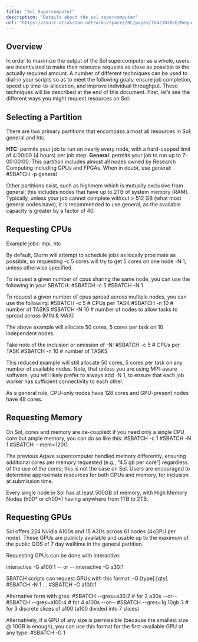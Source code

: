 ```yaml
---
title: "Sol Supercomputer"
description: "Details about the sol supercomputer"
url: "https://asurc.atlassian.net/wiki/spaces/RC/pages/1642102826/Requesting+Resources+on+RC+Supercomputers"
---
```


## Overview

In order to maximize the output of the Sol supercomputer as a whole, users are incentivized to make their resource requests as close as possible to the actually required amount. A number of different techniques can be used to dial-in your scripts so as to meet the following goals: ensure job completion, speed up time-to-allocation, and improve individual throughput. These techniques will be described at the end of this document. First, let’s see the different ways you might request resources on Sol:

## Selecting a Partition

There are two primary partitions that encompass almost all resources in Sol: general and htc.

**HTC**: permits your job to run on nearly every node, with a hard-capped limit of 4:00:00 (4 hours) per job step.
**General**: permits your job to run up to 7-00:00:00. This partition includes almost all nodes owned by Research Computing including GPUs and FPGAs. When in doubt, use general:
#SBATCH -p general

Other partitions exist, such as highmem which is mutually exclusive from general; this includes nodes that have up to 2TB of system memory (RAM). Typically, unless your job cannot complete without > 512 GB (what most general nodes have), it is recommended to use general, as the available capacity is greater by a factor of 40.

## Requesting CPUs

Example jobs: mpi, htc

By default, Slurm will attempt to schedule jobs as locally proximate as possible, so requesting -c 5 cores will try to get 5 cores on one node -N 1, unless otherwise specified.

To request a given number of cpus sharing the same node, you can use the following in your SBATCH:
#SBATCH -c 5
#SBATCH -N 1

To request a given number of cpus spread across multiple nodes, you can use the following:
#SBATCH -c 5 # CPUs per TASK
#SBATCH -n 10 # number of TASKS
#SBATCH -N 10 # number of nodes to allow tasks to spread across (MIN & MAX)

The above example will allocate 50 cores, 5 cores per task on 10 independent nodes.

Take note of the inclusion or omission of -N:
#SBATCH -c 5 # CPUs per TASK
#SBATCH -n 10 # number of TASKS

This reduced example will still allocate 50 cores, 5 cores per task on any number of available nodes. Note, that unless you are using MPI-aware software, you will likely prefer to always add -N 1, to ensure that each job worker has sufficient connectivity to each other.

As a general rule, CPU-only nodes have 128 cores and GPU-present nodes have 48 cores.

## Requesting Memory

On Sol, cores and memory are de-coupled: if you need only a single CPU core but ample memory, you can do so like this:
#SBATCH -c 1
#SBATCH -N 1
#SBATCH --mem=120G

The previous Agave supercomputer handled memory differently, ensuring additional cores per memory requested (e.g., “4.5 gb per core”) regardless of the use of the cores; this is not the case on Sol. Users are encouraged to determine approximate resources for both CPUs and memory, for inclusion at submission time.

Every single node in Sol has at least 500GB of memory, with High Memory Nodes (h00* or ch00*) having anywhere from 1TB to 2TB.

## Requesting GPUs

Sol offers 224 Nvidia A100s and 15 A30s across 61 nodes (4xGPU per node). These GPUs are publicly available and usable up to the maximum of the public QOS of 7 day walltime in the general partition.

Requesting GPUs can be done with interactive:

interactive -G a100:1
-- or --
interactive -G a30:1

SBATCH scripts can request GPUs with this format: -G [type]:[qty]
#SBATCH -N 1
...
#SBATCH -G a100:1

Alternative form with gres:
#SBATCH --gres=a30:2 # for 2 a30s
--or--
#SBATCH --gres=a100:4 # for 4 a100s
--or--
#SBATCH --gres=1g.10gb:3 # for 3 discrete slices of a100 (a100 divided into 7 slices)

Alternatively, if a GPU of any size is permissible (because the smallest size @ 10GB is enough), you can use this format for the first-available GPU of any type:
#SBATCH -G 1
